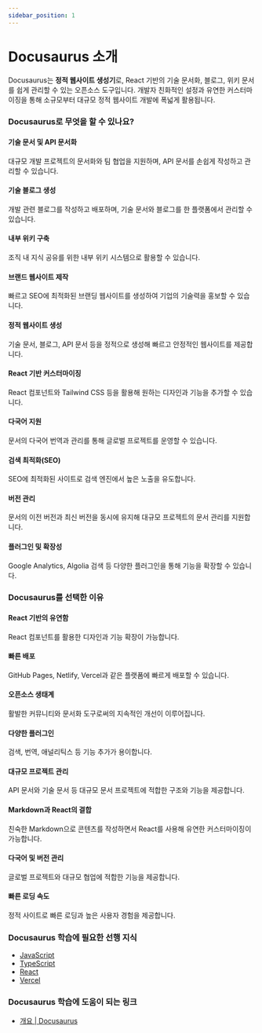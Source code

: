 ```yaml
---
sidebar_position: 1
---
```


# Docusaurus 소개

Docusaurus는 **정적 웹사이트 생성기**로, React 기반의 기술 문서화, 블로그, 위키 문서를 쉽게 관리할 수 있는 오픈소스 도구입니다. 개발자 친화적인 설정과 유연한 커스터마이징을 통해 소규모부터 대규모 정적 웹사이트 개발에 폭넓게 활용됩니다.

### Docusaurus로 무엇을 할 수 있나요?

#### 기술 문서 및 API 문서화

대규모 개발 프로젝트의 문서화와 팀 협업을 지원하며, API 문서를 손쉽게 작성하고 관리할 수 있습니다.

#### 기술 블로그 생성

개발 관련 블로그를 작성하고 배포하며, 기술 문서와 블로그를 한 플랫폼에서 관리할 수 있습니다.

#### 내부 위키 구축

조직 내 지식 공유를 위한 내부 위키 시스템으로 활용할 수 있습니다.

#### 브랜드 웹사이트 제작

빠르고 SEO에 최적화된 브랜딩 웹사이트를 생성하여 기업의 기술력을 홍보할 수 있습니다.

#### 정적 웹사이트 생성

기술 문서, 블로그, API 문서 등을 정적으로 생성해 빠르고 안정적인 웹사이트를 제공합니다.

#### React 기반 커스터마이징

React 컴포넌트와 Tailwind CSS 등을 활용해 원하는 디자인과 기능을 추가할 수 있습니다.

#### 다국어 지원

문서의 다국어 번역과 관리를 통해 글로벌 프로젝트를 운영할 수 있습니다.

#### 검색 최적화(SEO)

SEO에 최적화된 사이트로 검색 엔진에서 높은 노출을 유도합니다.

#### 버전 관리

문서의 이전 버전과 최신 버전을 동시에 유지해 대규모 프로젝트의 문서 관리를 지원합니다.

#### 플러그인 및 확장성

Google Analytics, Algolia 검색 등 다양한 플러그인을 통해 기능을 확장할 수 있습니다.

### Docusaurus를 선택한 이유

#### React 기반의 유연함

React 컴포넌트를 활용한 디자인과 기능 확장이 가능합니다.

#### 빠른 배포

GitHub Pages, Netlify, Vercel과 같은 플랫폼에 빠르게 배포할 수 있습니다.

#### 오픈소스 생태계

활발한 커뮤니티와 문서화 도구로써의 지속적인 개선이 이루어집니다.

#### 다양한 플러그인

검색, 번역, 애널리틱스 등 기능 추가가 용이합니다.

#### 대규모 프로젝트 관리

API 문서와 기술 문서 등 대규모 문서 프로젝트에 적합한 구조와 기능을 제공합니다.

#### Markdown과 React의 결합

친숙한 Markdown으로 콘텐츠를 작성하면서 React를 사용해 유연한 커스터마이징이 가능합니다.

#### 다국어 및 버전 관리

글로벌 프로젝트와 대규모 협업에 적합한 기능을 제공합니다.

#### 빠른 로딩 속도

정적 사이트로 빠른 로딩과 높은 사용자 경험을 제공합니다.

### Docusaurus 학습에 필요한 선행 지식

- [JavaScript](../javascript)
- [TypeScript](../typescript)
- [React](../react)
- [Vercel](../vercel)

### Docusaurus 학습에 도움이 되는 링크

- [개요 | Docusaurus](https://docusaurus.io/ko/docs)
